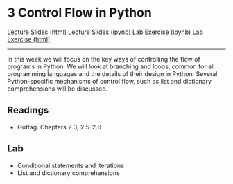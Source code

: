 # 3 Control Flow in Python

<div id="buttons">
<a class="btn btn-primary btn-lg" role="button" href="lectures/03_week.html">Lecture Slides (html)</a>
<a class="btn btn-secondary btn-lg" role="button" href="https://github.com/ASDS-TCD/POP77001_Computer_Programming_2021/blob/main/lectures/03_week.ipynb">Lecture Slides (ipynb)</a>
<a class="btn btn-success btn-lg" role="button" href="https://github.com/ASDS-TCD/POP77001_Computer_Programming_2021/blob/main/labs/03_week.ipynb">Lab Exercise (ipynb)</a>
<a class="btn btn-secondary btn-lg" role="button" href="labs/03_week.html">Lab Exercise (html)</a>
</div>
---

In this week we will focus on the key ways of controlling the flow of programs in Python. We will look at branching and loops, common for all programming languages and the details of their design in Python. Several Python-specific mechanisms of control flow, such as list and dictionary comprehensions will be discussed.

## Readings

- Guttag. Chapters 2.3, 2.5-2.6

## Lab

- Conditional statements and iterations
- List and dictionary comprehensions
